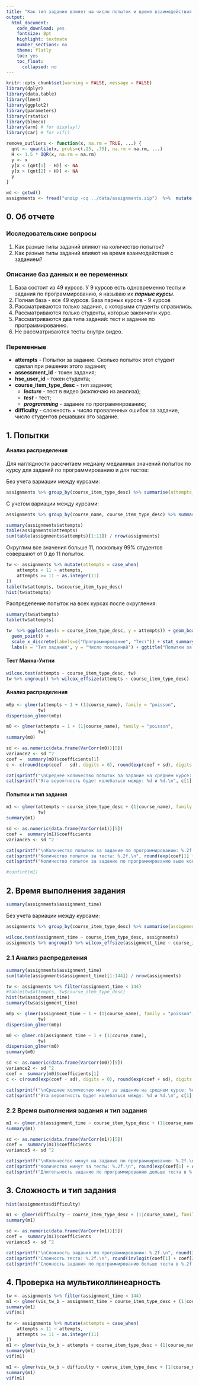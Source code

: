 ```yaml
---
title: "Как тип задания влияет на число попыток и время взаимодействия с заданием"
output:
  html_document:
    code_download: yes
    fontsize: 8pt
    highlight: textmate
    number_sections: no
    theme: flatly
    toc: yes
    toc_float:
      collapsed: no
---
```



```r
knitr::opts_chunk$set(warning = FALSE, message = FALSE)
library(dplyr)
library(data.table)
library(lme4)
library(ggplot2)
library(parameters)
library(rstatix)
library(blmeco)
library(arm) # for display()
library(car) # for vif()

remove_outliers <- function(x, na.rm = TRUE, ...) {
  qnt <- quantile(x, probs=c(.25, .75), na.rm = na.rm, ...)
  H <- 1.5 * IQR(x, na.rm = na.rm)
  y <- x
  y[x < (qnt[1] - H)] <- NA
  y[x > (qnt[2] + H)] <- NA
  y
}

```



```r
wd <- getwd()
assignments <- fread("unzip -cq ../data/assignments.zip")  %>%  mutate(course_item_type_desc = factor(course_item_type_desc), vis_tw_b = ifelse(vis_tw==0, 0, 1)) %>% group_by(course_item_id) %>% mutate(difficulty =  sum(first_attempt == 0) / n()) %>% ungroup()

```

## 0. Об отчете

### Исследовательские вопросы

  1. Как разные типы заданий влияют на количество попыток?
  2. Как разные типы заданий влияют на время взаимодействия с заданием?

### Описание баз данных и ее переменных

  1. База состоит из 49 курсов. У 9 курсов есть одновременно тесты и задания по программированию, я называю их ***парные курсы***.
  2. Полная база - все 49 курсов. База парных курсов - 9 курсов
  3. Рассматриваются только задания, с которыми студенты справились.
  4. Рассматриваются только студенты, которые закончили курс.
  5. Рассматриваются два типа заданий: тест и задание по программированию.
  6. Не рассматриваются тесты внутри видео.

### Переменные
  - **attempts** - Попытки за задание. Сколько попыток этот студент сделал при решении этого задания;
  - **assessment_id** - токен задания;
  - **hse_user_id** - токен студента;
  - **course_item_type_desc** - тип задания;
    - ***lecture*** - тест в видео (исключаю из анализа);
    - ***test*** - тест;
    - ***programming*** - задание по программированию;
  - **difficulty** - сложность = число проваленных ошибок за задание, число студентов решавших это задание.
    
    
## 1. Попытки

####  Анализ распределения

Для наглядности рассчитаем медиану медианных значений попыток по курсу для заданий по программированию и для тестов:

Без учета вариации между курсами:

```r
assignments %>% group_by(course_item_type_desc) %>% summarise(attempts_vis_tw_median = median(attempts), attempts_vis_tw_mean = median(attempts))
```

С учетом вариации между курсами:

```r
assignments %>% group_by(course_name, course_item_type_desc) %>% summarise(attempts_median = median(attempts), attempts_mean = mean(attempts)) %>% group_by(course_item_type_desc) %>% summarise(attempts_vis_tw_median = median(attempts_median), attempts_vis_tw_mean = median(attempts_mean))

```

```r
summary(assignments$attempts)
table(assignments$attempts)
sum(table(assignments$attempts)[1:11]) / nrow(assignments)

```
 
Округлим все значения больше 11, поскольку 99% студентов совершают от 0 до 11 попыток.

```r
tw <- assignments %>% mutate(attempts = case_when(
    attempts < 11 ~ attempts,
    attempts >= 11 ~ as.integer(11)
))
table(tw$attempts, tw$course_item_type_desc)
hist(tw$attempts)
```

Распределение попыток на всех курсах после округления:

```r
summary(tw$attempts)
table(tw$attempts)
```
```r
tw  %>% ggplot(aes(x = course_item_type_desc, y = attempts)) + geom_boxplot() + 
  geom_point() +
  scale_x_discrete(labels=c("Программирование", "Тест")) + stat_summary(fun.y = "median", color = "red",  size = 3, geom = "point") +
  labs(x = "Тип задания", y = "Число посещений") + ggtitle("Попытки за задание") + theme(plot.title = element_text(hjust = 0.5))

```

#### Тест Манна-Уитни

```r
wilcox.test(attempts ~ course_item_type_desc, tw)
tw %>% ungroup() %>% wilcox_effsize(attempts ~ course_item_type_desc)
```

#### Анализ распределения

```r
m0p <- glmer(attempts ~ 1 + (1|course_name), family = "poisson",
            tw)
dispersion_glmer(m0p)
```

```r
m0 <- glmer(attempts ~ 1 + (1|course_name), family = "poisson",
            tw)
summary(m0)
```

```r
sd <- as.numeric(data.frame(VarCorr(m0))[5])
variance2 <- sd ^2
coef =  summary(m0)$coefficients[1]
c <- c(round(exp(coef - sd), digits = 0), round(exp(coef + sd), digits = 0))
```

```r
cat(sprintf("\nCреднее количество попыток за задание на среднем курсе: %d\n", round(exp(coef), digit = 0)))
cat(sprintf("Эта вероятность будет колебаться между: %d и %d.\n", c[1], c[2]))
```


#### Попытки и тип задания


```r
m1 <- glmer(attempts ~ course_item_type_desc + (1|course_name), family = "poisson",
            tw)
summary(m1)
```
```r
sd <- as.numeric(data.frame(VarCorr(m1))[5])
coef =  summary(m1)$coefficients
variance5 <- sd ^2

```

```r

cat(sprintf("\nКоличество попыток за задание по программированию: %.2f.\n", round(exp(coef[1]), digit = 2)))
cat(sprintf("Количество попыток за тесты: %.2f.\n", round(exp(coef[1] + coef[2]), digit = 2)))
cat(sprintf("Количество попыток за задание по программированию выше количества попыток за тест в %.2f раз.\n", round(exp(coef[2]), digit = 2)))
```
```r
#confint(m1)
```



## 2. Время выполнения задания

```r
summary(assignments$assignment_time)
```

Без учета вариации между курсами:

```r
assignments %>% group_by(course_item_type_desc) %>% summarise(assignment_time_vis_tw_median = median(assignment_time), assignment_time_vis_tw_mean = mean(assignment_time))
```

```r
wilcox.test(assignment_time ~ course_item_type_desc, assignments)
assignments %>% ungroup() %>% wilcox_effsize(assignment_time ~ course_item_type_desc)
```

### 2.1 Анализ распределения

```r
summary(assignments$assignment_time)
sum(table(assignments$assignment_time)[1:144]) / nrow(assignments)

```


```r
tw <- assignments %>% filter(assignment_time < 144)
#table(tw$attempts, tw$course_item_type_desc)
hist(tw$assignment_time)
summary(tw$assignment_time)
```


```r
m0p <- glmer(assignment_time ~ 1 + (1|course_name), family = "poisson",
            tw)
dispersion_glmer(m0p)
```

```r
m0 <- glmer.nb(assignment_time ~ 1 + (1|course_name), 
            tw)
dispersion_glmer(m0)
summary(m0)


```

```r
sd <- as.numeric(data.frame(VarCorr(m0))[5])
variance2 <- sd ^2
coef =  summary(m0)$coefficients[1]
c <- c(round(exp(coef - sd), digits = 0), round(exp(coef + sd), digits = 0))
```

```r
cat(sprintf("\nCреднее количество минут за задание на среднем курсе: %d\n", round(exp(coef), digit = 0)))
cat(sprintf("Эта вероятность будет колебаться между: %d и %d.\n", c[1], c[2]))
```


### 2.2 Время выполнения задания и тип задания


```r
m1 <- glmer.nb(assignment_time ~ course_item_type_desc + (1|course_name), tw)
summary(m1)

```

```r
sd <- as.numeric(data.frame(VarCorr(m1))[5])
coef =  summary(m1)$coefficients
variance5 <- sd ^2

```

```r

cat(sprintf("\nКоличество минут на задание по программированию: %.2f.\n", round(exp(coef[1]), digit = 2)))
cat(sprintf("Количество минут за тесты: %.2f.\n", round(exp(coef[1] + coef[2]), digit = 2)))
cat(sprintf("Длительность задание по программированию дольше теста в %.2f раз.\n", round(exp(coef[2]), digit = 2)))
```


## 3. Сложность и тип задания

```r
hist(assignments$difficulty)
```

```r
m1 <- glmer(difficulty ~ course_item_type_desc + (1|course_name), family = "binomial", assignments)
summary(m1)

```
```r
sd <- as.numeric(data.frame(VarCorr(m1))[5])
coef =  summary(m1)$coefficients
variance5 <- sd ^2

```

```r

cat(sprintf("\nСложность задания по программированию: %.2f.\n", round(invlogit(coef[1]), digit = 2)))
cat(sprintf("Сложность теста: %.2f.\n", round(invlogit(coef[1] + coef[2]), digit = 2)))
cat(sprintf("Сложность задания по программированию больше теста в %.2f раз.\n", round(invlogit(coef[2]), digit = 2)))
```

## 4. Проверка на мультиколлинеарность

```r
tw <- assignments %>% filter(assignment_time < 144)
m1 <- glmer(vis_tw_b ~ assignment_time + course_item_type_desc + (1|course_name), family = "binomial", tw)
summary(m1)
vif(m1)
```
```r
tw <- assignments %>% mutate(attempts = case_when(
    attempts < 11 ~ attempts,
    attempts >= 11 ~ as.integer(11)
))
m1 <- glmer(vis_tw_b ~ attempts + course_item_type_desc + (1|course_name), family = "binomial", tw)
summary(m1)
vif(m1)

```
```r
m1 <- glmer(vis_tw_b ~ difficulty + course_item_type_desc + (1|course_name), family = "binomial", assignments)
summary(m1)
vif(m1)
```


